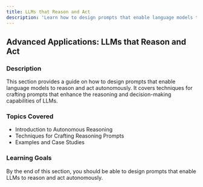 ```yaml
---
title: LLMs that Reason and Act
description: 'Learn how to design prompts that enable language models to reason and act autonomously.'
---
```


## Advanced Applications: LLMs that Reason and Act

### Description
This section provides a guide on how to design prompts that enable language models to reason and act autonomously. It covers techniques for crafting prompts that enhance the reasoning and decision-making capabilities of LLMs.

### Topics Covered
- Introduction to Autonomous Reasoning
- Techniques for Crafting Reasoning Prompts
- Examples and Case Studies

### Learning Goals
By the end of this section, you should be able to design prompts that enable LLMs to reason and act autonomously.
